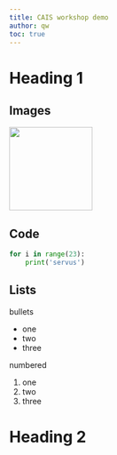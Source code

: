 ```yaml
---
title: CAIS workshop demo
author: qw
toc: true
---
```


# Heading 1

## Images

![](img/cais.jpg){height=150}

## Code

```python
for i in range(23):
    print('servus')
```

## Lists

bullets

- one
- two
- three

numbered

1. one
2. two
3. three

# Heading 2

